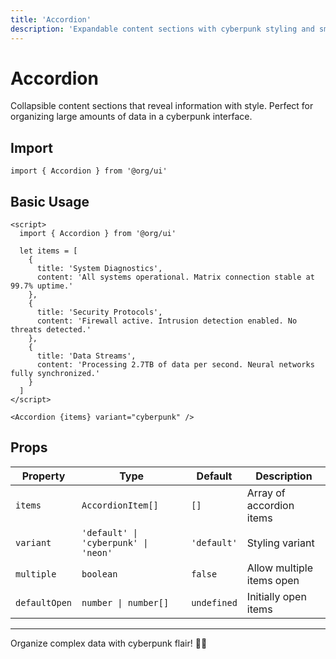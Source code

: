 ```yaml
---
title: 'Accordion'
description: 'Expandable content sections with cyberpunk styling and smooth animations'
---
```


# Accordion

Collapsible content sections that reveal information with style. Perfect for organizing large amounts of data in a cyberpunk interface.

## Import

```svelte
import { Accordion } from '@org/ui'
```

## Basic Usage

```svelte
<script>
  import { Accordion } from '@org/ui'
  
  let items = [
    {
      title: 'System Diagnostics',
      content: 'All systems operational. Matrix connection stable at 99.7% uptime.'
    },
    {
      title: 'Security Protocols',
      content: 'Firewall active. Intrusion detection enabled. No threats detected.'
    },
    {
      title: 'Data Streams',
      content: 'Processing 2.7TB of data per second. Neural networks fully synchronized.'
    }
  ]
</script>

<Accordion {items} variant="cyberpunk" />
```

<div data-ahb-component="Accordion" data-ahb-props='{"variant":"cyberpunk","items":[{"title":"System Diagnostics","content":"All systems operational."},{"title":"Security","content":"No threats detected."}]}'></div>

## Props

| Property | Type | Default | Description |
|----------|------|---------|-------------|
| `items` | `AccordionItem[]` | `[]` | Array of accordion items |
| `variant` | `'default' \| 'cyberpunk' \| 'neon'` | `'default'` | Styling variant |
| `multiple` | `boolean` | `false` | Allow multiple items open |
| `defaultOpen` | `number \| number[]` | `undefined` | Initially open items |

---

Organize complex data with cyberpunk flair! 📂✨